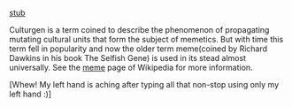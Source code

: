 [[stub]]

Culturgen is a term coined to describe the phenomenon of propagating mutating cultural units that form the subject of memetics. But with time this term fell in popularity and now the older term meme(coined by Richard Dawkins in his book The Selfish Gene) is used in its stead almost universally. See the [[meme]] page of Wikipedia for more information.

[Whew! My left hand is aching after typing all that non-stop using only my left hand :)]